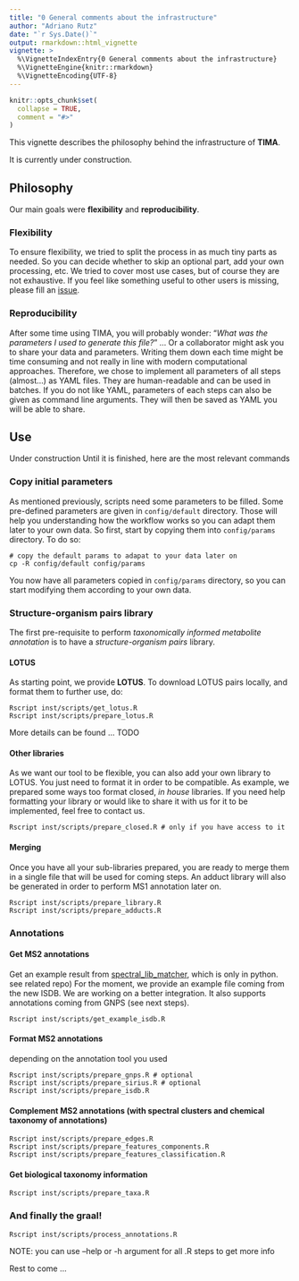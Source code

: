 ```yaml
---
title: "0 General comments about the infrastructure"
author: "Adriano Rutz"
date: "`r Sys.Date()`"
output: rmarkdown::html_vignette
vignette: >
  %\VignetteIndexEntry{0 General comments about the infrastructure}
  %\VignetteEngine{knitr::rmarkdown}
  %\VignetteEncoding{UTF-8}
---
```


```r
knitr::opts_chunk$set(
  collapse = TRUE,
  comment = "#>"
)
```

This vignette describes the philosophy behind the infrastructure of **TIMA**.

It is currently under construction. 

## Philosophy

Our main goals were **flexibility** and **reproducibility**. 

### Flexibility

To ensure flexibility, we tried to split the process in as much tiny parts as needed.
So you can decide whether to skip an optional part, add your own processing, etc.
We tried to cover most use cases, but of course they are not exhaustive. 
If you feel like something useful to other users is missing, please fill an [issue](https://github.com/taxonomicallyinformedannotation/tima-r/issues).

### Reproducibility

After some time using TIMA, you will probably wonder: 
"*What was the parameters I used to generate this file?*" ...
Or a collaborator might ask you to share your data and parameters.
Writing them down each time might be time consuming and not really in line with modern computational approaches.
Therefore, we chose to implement all parameters of all steps (almost...) as YAML files.
They are human-readable and can be used in batches.
If you do not like YAML, parameters of each steps can also be given as command line arguments.
They will then be saved as YAML you will be able to share.

## Use

Under construction
Until it is finished, here are the most relevant commands

### Copy initial parameters

As mentioned previously, scripts need some parameters to be filled.
Some pre-defined parameters are given in `config/default` directory.
Those will help you understanding how the workflow works so you can adapt them later to your own data.
So first, start by copying them into `config/params` directory.
To do so:

```shell
# copy the default params to adapat to your data later on
cp -R config/default config/params
```

You now have all parameters copied in `config/params` directory, so you can start modifying them according to your own data.

### Structure-organism pairs library

The first pre-requisite to perform *taxonomically informed metabolite annotation* is to have a *structure-organism pairs* library.

#### LOTUS

As starting point, we provide **LOTUS**.
To download LOTUS pairs locally, and format them to further use, do:

```shell
Rscript inst/scripts/get_lotus.R
Rscript inst/scripts/prepare_lotus.R
```

More details can be found ... TODO

#### Other libraries

As we want our tool to be flexible, you can also add your own library to LOTUS.
You just need to format it in order to be compatible.
As example, we prepared some ways too format closed, *in house* libraries.
If you need help formatting your library or would like to share it with us for it to be implemented, feel free to contact us.

```shell
Rscript inst/scripts/prepare_closed.R # only if you have access to it
```

#### Merging

Once you have all your sub-libraries prepared, you are ready to merge them in a single file that will be used for coming steps.
An adduct library will also be generated in order to perform MS1 annotation later on.

```shell
Rscript inst/scripts/prepare_library.R
Rscript inst/scripts/prepare_adducts.R
```

### Annotations

#### Get MS2 annotations

Get an example result from [spectral_lib_matcher](https://github.com/mandelbrot-project/spectral_lib_matcher), which is only in python. see related repo)
For the moment, we provide an example file coming from the new ISDB.
We are working on a better integration.
It also supports annotations coming from GNPS (see next steps).

```shell
Rscript inst/scripts/get_example_isdb.R
```

#### Format MS2 annotations

depending on the annotation tool you used

```shell
Rscript inst/scripts/prepare_gnps.R # optional
Rscript inst/scripts/prepare_sirius.R # optional
Rscript inst/scripts/prepare_isdb.R
```

#### Complement MS2 annotations (with spectral clusters and chemical taxonomy of annotations)

```shell
Rscript inst/scripts/prepare_edges.R
Rscript inst/scripts/prepare_features_components.R
Rscript inst/scripts/prepare_features_classification.R
```

#### Get biological taxonomy information

```shell
Rscript inst/scripts/prepare_taxa.R
```

### And finally the graal!

```shell
Rscript inst/scripts/process_annotations.R
```

NOTE: you can use --help or -h argument for all .R steps to get more info

Rest to come ...
